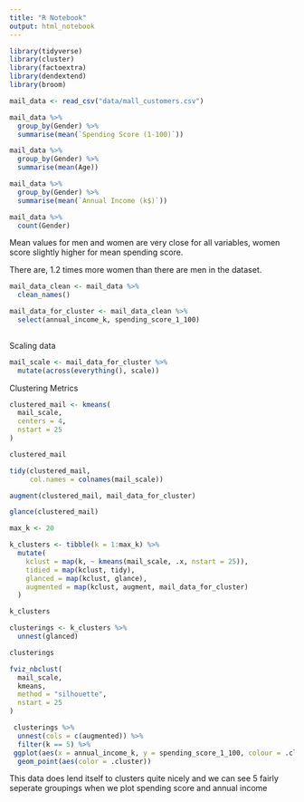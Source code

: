 ```yaml
---
title: "R Notebook"
output: html_notebook
---
```



```r
library(tidyverse)
library(cluster)
library(factoextra)
library(dendextend)
library(broom)
```



```r
mail_data <- read_csv("data/mall_customers.csv")

mail_data %>% 
  group_by(Gender) %>% 
  summarise(mean(`Spending Score (1-100)`))

mail_data %>% 
  group_by(Gender) %>% 
  summarise(mean(Age))

mail_data %>% 
  group_by(Gender) %>% 
  summarise(mean(`Annual Income (k$)`))

mail_data %>% 
  count(Gender)
```
Mean values for men and women are very close for all variables, women score slightly higher for mean spending score.

There are, 1.2 times more women than there are men in the dataset.


```r
mail_data_clean <- mail_data %>% 
  clean_names()

mail_data_for_cluster <- mail_data_clean %>% 
  select(annual_income_k, spending_score_1_100)
  
```

Scaling data

```r
mail_scale <- mail_data_for_cluster %>% 
  mutate(across(everything(), scale))
```

Clustering Metrics

```r
clustered_mail <- kmeans(
  mail_scale, 
  centers = 4,
  nstart = 25
)

clustered_mail
```

```r
tidy(clustered_mail,
     col.names = colnames(mail_scale))
```

```r
augment(clustered_mail, mail_data_for_cluster)
```

```r
glance(clustered_mail)
```

```r
max_k <- 20 

k_clusters <- tibble(k = 1:max_k) %>%
  mutate(
    kclust = map(k, ~ kmeans(mail_scale, .x, nstart = 25)), 
    tidied = map(kclust, tidy),
    glanced = map(kclust, glance),
    augmented = map(kclust, augment, mail_data_for_cluster)
  )

k_clusters
```

```r
clusterings <- k_clusters %>%
  unnest(glanced)

clusterings
```



```r
fviz_nbclust(
  mail_scale,
  kmeans,
  method = "silhouette",
  nstart = 25
)
```

```r
 clusterings %>% 
  unnest(cols = c(augmented)) %>%
  filter(k == 5) %>%
 ggplot(aes(x = annual_income_k, y = spending_score_1_100, colour = .cluster)) +
  geom_point(aes(color = .cluster))
```

This data does lend itself to clusters quite nicely and we can see 5 fairly seperate groupings when we plot spending score and annual income